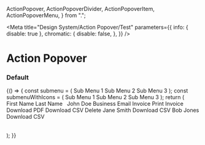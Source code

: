 
  ActionPopover,
  ActionPopoverDivider,
  ActionPopoverItem,
  ActionPopoverMenu,
} from ".";

<Meta
  title="Design System/Action Popover/Test"
  parameters={{
    info: { disable: true },
    chromatic: {
      disable: false,
    },
  }}
/>

# Action Popover

### Default

<Preview>
  <Story name="default">
    {() => {
      const submenu = (
        <ActionPopoverMenu>
          <ActionPopoverItem onClick={action("sub menu 1")}>
            Sub Menu 1
          </ActionPopoverItem>
          <ActionPopoverItem onClick={action("sub menu 2")}>
            Sub Menu 2
          </ActionPopoverItem>
          <ActionPopoverItem disabled onClick={action("sub menu 3")}>
            Sub Menu 3
          </ActionPopoverItem>
        </ActionPopoverMenu>
      );
      const submenuWithIcons = (
        <ActionPopoverMenu>
          <ActionPopoverItem icon="graph" onClick={action("sub menu 1")}>
            Sub Menu 1
          </ActionPopoverItem>
          <ActionPopoverItem icon="add" onClick={action("sub menu 2")}>
            Sub Menu 2
          </ActionPopoverItem>
          <ActionPopoverItem
            icon="print"
            disabled
            onClick={action("sub menu 3")}
          >
            Sub Menu 3
          </ActionPopoverItem>
        </ActionPopoverMenu>
      );
      return (
        <div style={{ marginTop: "40px", height: "275px" }}>
          <Table isZebra>
            <TableRow>
              <TableHeader>First Name</TableHeader>
              <TableHeader>Last Name</TableHeader>
              <TableHeader>&nbsp;</TableHeader>
            </TableRow>
            <TableRow>
              <TableCell>John</TableCell>
              <TableCell>Doe</TableCell>
              <TableCell>
                <ActionPopover
                  onOpen={action("popover opened")}
                  onClose={action("popover closed")}
                >
                  <ActionPopoverItem
                    disabled
                    icon="graph"
                    submenu={submenu}
                    onClick={action("email")}
                  >
                    Business
                  </ActionPopoverItem>
                  <ActionPopoverItem icon="email" onClick={action("email")}>
                    Email Invoice
                  </ActionPopoverItem>
                  <ActionPopoverItem
                    icon="print"
                    onClick={action("print")}
                    submenu={submenu}
                  >
                    Print Invoice
                  </ActionPopoverItem>
                  <ActionPopoverItem
                    icon="pdf"
                    submenu={submenu}
                    onClick={action("pdf")}
                  >
                    Download PDF
                  </ActionPopoverItem>
                  <ActionPopoverItem icon="csv" onClick={action("csv")}>
                    Download CSV
                  </ActionPopoverItem>
                  <ActionPopoverDivider />
                  <ActionPopoverItem icon="delete" onClick={action("delete")}>
                    Delete
                  </ActionPopoverItem>
                </ActionPopover>
              </TableCell>
            </TableRow>
            <TableRow>
              <TableCell>Jane</TableCell>
              <TableCell>Smith</TableCell>
              <TableCell>
                <ActionPopover>
                  <ActionPopoverItem icon="csv" onClick={action("csv")}>
                    Download CSV
                  </ActionPopoverItem>
                </ActionPopover>
              </TableCell>
            </TableRow>
            <TableRow>
              <TableCell>Bob</TableCell>
              <TableCell>Jones</TableCell>
              <TableCell>
                <ActionPopover>
                  <ActionPopoverItem
                    icon="csv"
                    submenu={submenuWithIcons}
                    onClick={action("csv")}
                  >
                    Download CSV
                  </ActionPopoverItem>
                </ActionPopover>
              </TableCell>
            </TableRow>
          </Table>
        </div>
      );
    }}
  </Story>
</Preview>
